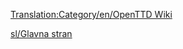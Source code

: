 [[Translation:Category/en/OpenTTD Wiki]]

{{en/Bilingual box| Sl
| ---
| ''This category contains material relating to various administration aspects of the OpenTTD Wiki.''}}


[[sl/Glavna stran]]